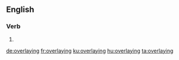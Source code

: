==English==

===Verb===
{{head|en|present participle}}

# {{present participle of|overlay|lang=en}}

[[de:overlaying]]
[[fr:overlaying]]
[[ku:overlaying]]
[[hu:overlaying]]
[[ta:overlaying]]